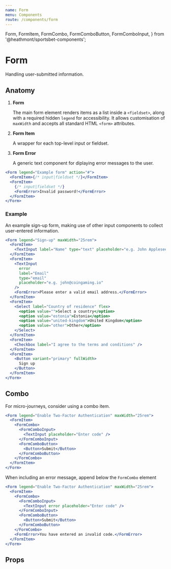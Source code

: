 ```yaml
---
name: Form
menu: Components
route: /components/form
---
```


  Form,
  FormItem,
  FormCombo,
  FormComboButton,
  FormComboInput,
} from '@heathmont/sportsbet-components';

# Form

Handling user-submitted information.

## Anatomy

1. **Form**

   The main form element renders items as a list inside a `<fieldset>`, along with a required hidden `legend` for accessibility. It allows customisation of `maxWidth` and accepts all standard HTML `<form>` attributes.

2. **Form Item**

   A wrapper for each top-level input or fieldset.

3. **Form Error**

   A generic text component for diplaying error messages to the user.

```jsx
<Form legend="Example form" action="#">
  <FormItem>{/* input|fieldset */}</FormItem>
  <FormItem>
    {/* input|fieldset */}
    <FormError>Invalid password!</FormError>
  </FormItem>
</Form>
```

### Example

An example sign-up form, making use of other input components to collect user-entered information.

```jsx react-live
<Form legend="Sign-up" maxWidth="25rem">
  <FormItem>
    <TextInput label="Name" type="text" placeholder="e.g. John Appleseed" />
  </FormItem>
  <FormItem>
    <TextInput
      error
      label="Email"
      type="email"
      placeholder="e.g. john@coingaming.io"
    />
    <FormError>Please enter a valid email address.</FormError>
  </FormItem>
  <FormItem>
    <Select label="Country of residence" flex>
      <option value="">Select a country</option>
      <option value="estonia">Estonia</option>
      <option value="united-kingdom">United Kingdom</option>
      <option value="other">Other</option>
    </Select>
  </FormItem>
  <FormItem>
    <Checkbox label="I agree to the terms and conditions" />
  </FormItem>
  <FormItem>
    <Button variant="primary" fullWidth>
      Sign up
    </Button>
  </FormItem>
</Form>
```

## Combo

For micro-journeys, consider using a combo item.

```jsx react-live
<Form legend="Enable Two-Factor Authentication" maxWidth="25rem">
  <FormItem>
    <FormCombo>
      <FormComboInput>
        <TextInput placeholder="Enter code" />
      </FormComboInput>
      <FormComboButton>
        <Button>Submit</Button>
      </FormComboButton>
    </FormCombo>
  </FormItem>
</Form>
```

When including an error message, append below the `FormCombo` element

```jsx react-live
<Form legend="Enable Two-Factor Authentication" maxWidth="25rem">
  <FormItem>
    <FormCombo>
      <FormComboInput>
        <TextInput error placeholder="Enter code" />
      </FormComboInput>
      <FormComboButton>
        <Button>Submit</Button>
      </FormComboButton>
    </FormCombo>
    <FormError>You have entered an invalid code.</FormError>
  </FormItem>
</Form>
```

## Props

<PropsTable of={Form} />
